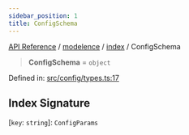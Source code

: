 ```yaml
---
sidebar_position: 1
title: ConfigSchema
---
```


[API Reference](/api-reference/modelence/index/type-aliases/../../../index) / [modelence](/api-reference/modelence/index/type-aliases/../../index) / [index](/api-reference/modelence/index/type-aliases/../index) / ConfigSchema

> **ConfigSchema** = `object`

Defined in: [src/config/types.ts:17](https://github.com/modelence/modelence/blob/ca6278935b6ee70bc8c747d862d0f2f4019f35e5/packages/modelence/src/config/types.ts#L17)

## Index Signature

\[`key`: `string`\]: `ConfigParams`

